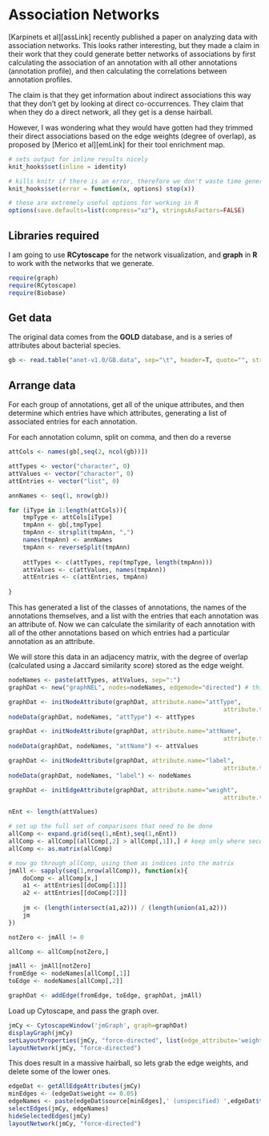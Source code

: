 # Association Networks

[Karpinets et al][assLink] recently published a paper on analyzing data with association networks. This looks rather interesting, but they made a claim in their work that they could generate better networks of associations by first calculating the association of an annotation with all other annotations (annotation profile), and then calculating the correlations between annotation profiles.

The claim is that they get information about indirect associations this way that they don't get by looking at direct co-occurrences. They claim that when they do a direct network, all they get is a dense hairball.

However, I was wondering what they would have gotten had they trimmed their direct associations based on the edge weights (degree of overlap), as proposed by [Merico et al][emLink] for their tool enrichment map.

```r
# sets output for inline results nicely
knit_hooks$set(inline = identity) 

# kills knitr if there is an error, therefore we don't waste time generating error messages
knit_hooks$set(error = function(x, options) stop(x)) 
```

```r
# these are extremely useful options for working in R
options(save.defaults=list(compress="xz"), stringsAsFactors=FALSE)
```

## Libraries required

I am going to use **RCytoscape** for the network visualization, and **graph** in **R** to work with the networks that we generate.

```r
require(graph)
require(RCytoscape)
require(Biobase)
```


## Get data

The original data comes from the **GOLD** database, and is a series of attributes about bacterial species.

```r
gb <- read.table("anet-v1.0/GB.data", sep="\t", header=T, quote="", strip.white=T)
```

## Arrange data

For each group of annotations, get all of the unique attributes, and then determine which entries have which attributes, generating a list of associated entries for each annotation.

For each annotation column, split on comma, and then do a reverse

```r
attCols <- names(gb[,seq(2, ncol(gb))])

attTypes <- vector("character", 0)
attValues <- vector("character", 0)
attEntries <- vector("list", 0)

annNames <- seq(1, nrow(gb))

for (iType in 1:length(attCols)){
	tmpType <- attCols[iType]
	tmpAnn <- gb[,tmpType]
	tmpAnn <- strsplit(tmpAnn, ",")
	names(tmpAnn) <- annNames
	tmpAnn <- reverseSplit(tmpAnn)
							 
	attTypes <- c(attTypes, rep(tmpType, length(tmpAnn)))
	attValues <- c(attValues, names(tmpAnn))
	attEntries <- c(attEntries, tmpAnn)
	
}
```

This has generated a list of the classes of annotations, the names of the annotations themselves, and a list with the entries that each annotation was an attribute of. Now we can calculate the similarity of each annotation with all of the other annotations based on which entries had a particular annotation as an attribute. 

We will store this data in an adjacency matrix, with the degree of overlap (calculated using a Jaccard similarity score) stored as the edge weight.


```r
nodeNames <- paste(attTypes, attValues, sep=":")
graphDat <- new("graphNEL", nodes=nodeNames, edgemode="directed") # this is pretty important!

graphDat <- initNodeAttribute(graphDat, attribute.name="attType",
															attribute.type="char", default.value="undefined")
nodeData(graphDat, nodeNames, "attType") <- attTypes

graphDat <- initNodeAttribute(graphDat, attribute.name="attName",
															attribute.type="char", default.value="undefined")
nodeData(graphDat, nodeNames, "attName") <- attValues

graphDat <- initNodeAttribute(graphDat, attribute.name="label",
															attribute.type="char", default.value="undefined")
nodeData(graphDat, nodeNames, "label") <- nodeNames

graphDat <- initEdgeAttribute(graphDat, attribute.name="weight",
															attribute.type="numeric", default.value=0)

nEnt <- length(attValues)

# set up the full set of comparisons that need to be done
allComp <- expand.grid(seq(1,nEnt),seq(1,nEnt))
allComp <- allComp[(allComp[,2] > allComp[,1]),] # keep only where second is greater than first
allComp <- as.matrix(allComp)

# now go through allComp, using them as indices into the matrix
jmAll <- sapply(seq(1,nrow(allComp)), function(x){
	doComp <- allComp[x,]
	a1 <- attEntries[[doComp[1]]]
	a2 <- attEntries[[doComp[2]]]
	
	jm <- (length(intersect(a1,a2))) / (length(union(a1,a2)))
	jm
})

notZero <- jmAll != 0

allComp <- allComp[notZero,]

jmAll <- jmAll[notZero]
fromEdge <- nodeNames[allComp[,1]]
toEdge <- nodeNames[allComp[,2]]

graphDat <- addEdge(fromEdge, toEdge, graphDat, jmAll)

```

Load up Cytoscape, and pass the graph over.

```r
jmCy <- CytoscapeWindow('jmGraph', graph=graphDat)
displayGraph(jmCy)
setLayoutProperties(jmCy, "force-directed", list(edge_attribute='weight'))
layoutNetwork(jmCy, "force-directed")
```

This does result in a massive hairball, so lets grab the edge weights, and delete some of the lower ones.

```r
edgeDat <- getAllEdgeAttributes(jmCy)
minEdges <- (edgeDat$weight <= 0.05)
edgeNames <- paste(edgeDat$source[minEdges],' (unspecified) ',edgeDat$target[minEdges],sep='')
selectEdges(jmCy, edgeNames)
hideSelectedEdges(jmCy)
layoutNetwork(jmCy, "force-directed")
```